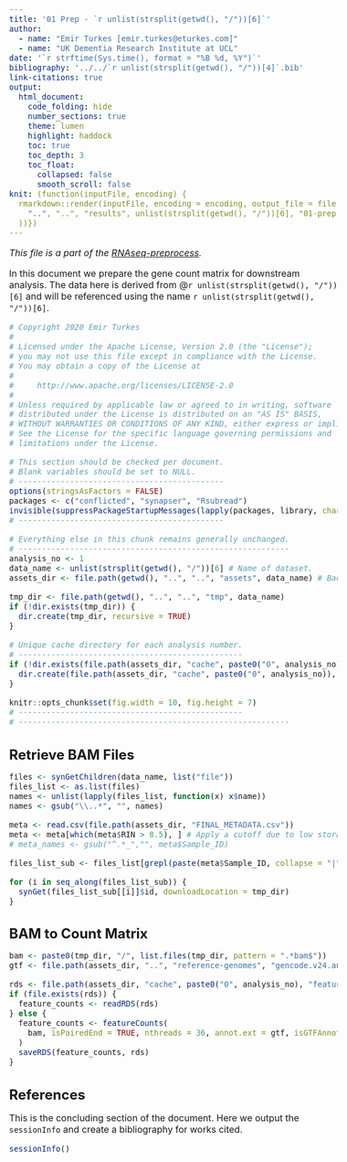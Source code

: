 ```yaml
---
title: '01 Prep - `r unlist(strsplit(getwd(), "/"))[6]`'
author:
  - name: "Emir Turkes [emir.turkes@eturkes.com]"
  - name: "UK Dementia Research Institute at UCL"
date: '`r strftime(Sys.time(), format = "%B %d, %Y")`'
bibliography: '../../`r unlist(strsplit(getwd(), "/"))[4]`.bib'
link-citations: true
output:
  html_document:
    code_folding: hide
    number_sections: true
    theme: lumen
    highlight: haddock
    toc: true
    toc_depth: 3
    toc_float:
      collapsed: false
      smooth_scroll: false
knit: (function(inputFile, encoding) {
  rmarkdown::render(inputFile, encoding = encoding, output_file = file.path(
    "..", "..", "results", unlist(strsplit(getwd(), "/"))[6], "01-prep.html"
  ))})
---
```


<style type="text/css">
body {font-size: 16px;}
h1.title {font-size: 35px;}
h1 {font-size: 24px;}
h2 {font-size: 22px;}
h3 {font-size: 20px;}
.toc-content {padding-left: 0px; padding-right: 0px;}
div.tocify {width: 100%;}
.tocify-subheader .tocify-item {font-size: 0.95em; padding-left: 25px; text-indent: 0;}
.tocify-subheader .tocify-subheader .tocify-item {
  font-size: 0.95em; padding-left: 35px; text-indent: 0;
}
div.main-container {max-width: none; width: 100%;}
</style>

*This file is a part of the [RNAseq-preprocess](https://github.com/eturkes/RNAseq-preprocess).*

In this document we prepare the gene count matrix for downstream analysis.
The data here is derived from @`r unlist(strsplit(getwd(), "/"))[6]` and will be referenced using the name ``r unlist(strsplit(getwd(), "/"))[6]``.

```r
# Copyright 2020 Emir Turkes
#
# Licensed under the Apache License, Version 2.0 (the "License");
# you may not use this file except in compliance with the License.
# You may obtain a copy of the License at
#
#     http://www.apache.org/licenses/LICENSE-2.0
#
# Unless required by applicable law or agreed to in writing, software
# distributed under the License is distributed on an "AS IS" BASIS,
# WITHOUT WARRANTIES OR CONDITIONS OF ANY KIND, either express or implied.
# See the License for the specific language governing permissions and
# limitations under the License.

# This section should be checked per document.
# Blank variables should be set to NULL.
# --------------------------------------------
options(stringsAsFactors = FALSE)
packages <- c("conflicted", "synapser", "Rsubread")
invisible(suppressPackageStartupMessages(lapply(packages, library, character.only = TRUE)))
# --------------------------------------------

# Everything else in this chunk remains generally unchanged.
# ----------------------------------------------------------
analysis_no <- 1
data_name <- unlist(strsplit(getwd(), "/"))[6] # Name of dataset.
assets_dir <- file.path(getwd(), "..", "..", "assets", data_name) # Backed up caches and data.

tmp_dir <- file.path(getwd(), "..", "..", "tmp", data_name)
if (!dir.exists(tmp_dir)) {
  dir.create(tmp_dir, recursive = TRUE)
}

# Unique cache directory for each analysis number.
# ------------------------------------------------
if (!dir.exists(file.path(assets_dir, "cache", paste0("0", analysis_no)))) {
  dir.create(file.path(assets_dir, "cache", paste0("0", analysis_no)), recursive = TRUE)
}

knitr::opts_chunk$set(fig.width = 10, fig.height = 7)
# ------------------------------------------------
# ----------------------------------------------------------
```

# Retrieve BAM Files

```r
files <- synGetChildren(data_name, list("file"))
files_list <- as.list(files)
names <- unlist(lapply(files_list, function(x) x$name))
names <- gsub("\\..*", "", names)

meta <- read.csv(file.path(assets_dir, "FINAL_METADATA.csv"))
meta <- meta[which(meta$RIN > 8.5), ] # Apply a cutoff due to low storage space.
# meta_names <- gsub("^.*_","", meta$Sample_ID)

files_list_sub <- files_list[grepl(paste(meta$Sample_ID, collapse = "|"), names)]

for (i in seq_along(files_list_sub)) {
  synGet(files_list_sub[[i]]$id, downloadLocation = tmp_dir)
}
```

# BAM to Count Matrix

```r
bam <- paste0(tmp_dir, "/", list.files(tmp_dir, pattern = ".*bam$"))
gtf <- file.path(assets_dir, "..", "reference-genomes", "gencode.v24.annotation.gtf")

rds <- file.path(assets_dir, "cache", paste0("0", analysis_no), "feature_counts.rds")
if (file.exists(rds)) {
  feature_counts <- readRDS(rds)
} else {
  feature_counts <- featureCounts(
    bam, isPairedEnd = TRUE, nthreads = 36, annot.ext = gtf, isGTFAnnotationFile = TRUE
  )
  saveRDS(feature_counts, rds)
}
```

# References

This is the concluding section of the document. Here we output the `sessionInfo` and create a bibliography for works cited.

```r
sessionInfo()
```
